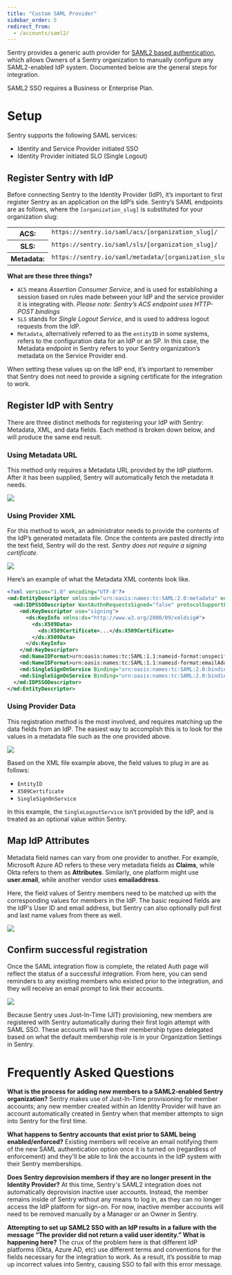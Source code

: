 ```yaml
---
title: "Custom SAML Provider"
sidebar_order: 5
redirect_from:
  - /accounts/saml2/
---
```


Sentry provides a generic auth provider for [SAML2 based authentication](https://en.wikipedia.org/wiki/Security_Assertion_Markup_Language), which allows Owners of a Sentry organization to manually configure any SAML2-enabled IdP system. Documented below are the general steps for integration.

<Alert title="Note" level="warning">
SAML2 SSO requires a Business or Enterprise Plan.
</Alert>

# Setup

Sentry supports the following SAML services:

- Identity and Service Provider initiated SSO
- Identity Provider initiated SLO (Single Logout)

## Register Sentry with IdP

Before connecting Sentry to the Identity Provider (IdP), it’s important to first register Sentry as an application on the IdP’s side. Sentry’s SAML endpoints are as follows, where the `[organization_slug]` is substituted for your organization slug:

<table class="table">
<tbody valign="top">
<tr><th>ACS:</th><td><code class="docutils literal">https://sentry.io/saml/acs/[organization_slug]/</code></td></tr>
<tr><th>SLS:</th><td><code class="docutils literal">https://sentry.io/saml/sls/[organization_slug]/</code></td></tr>
<tr><th>Metadata:</th><td><code class="docutils literal">https://sentry.io/saml/metadata/[organization_slug]/</code></td></tr>
</tbody>
</table>

**What are these three things?**

- `ACS` means _Assertion Consumer Service_, and is used for establishing a session based on rules made between your IdP and the service provider it is integrating with. _Please note: Sentry’s ACS endpoint uses HTTP-POST bindings_
- `SLS` stands for _Single Logout Service_, and is used to address logout requests from the IdP.
- `Metadata`, alternatively referred to as the `entityID` in some systems, refers to the configuration data for an IdP or an SP. In this case, the Metadata endpoint in Sentry refers to your Sentry organization’s metadata on the Service Provider end.

When setting these values up on the IdP end, it’s important to remember that Sentry does not need to provide a signing certificate for the integration to work.

## Register IdP with Sentry

There are three distinct methods for registering your IdP with Sentry: Metadata, XML, and data fields. Each method is broken down below, and will produce the same end result.

### Using Metadata URL

This method only requires a Metadata URL provided by the IdP platform. After it has been supplied, Sentry will automatically fetch the metadata it needs.

![](saml2-metadata-url.png)

### Using Provider XML

For this method to work, an administrator needs to provide the contents of the IdP’s generated metadata file. Once the contents are pasted directly into the text field, Sentry will do the rest. _Sentry does not require a signing certificate._

![](saml2-provider-xml.png)

Here’s an example of what the Metadata XML contents look like.

```xml
<?xml version="1.0" encoding="UTF-8"?>
<md:EntityDescriptor xmlns:md="urn:oasis:names:tc:SAML:2.0:metadata" entityID="http://www.okta.com/exkf25e40eapgLtXx0h7">
  <md:IDPSSODescriptor WantAuthnRequestsSigned="false" protocolSupportEnumeration="urn:oasis:names:tc:SAML:2.0:protocol">
    <md:KeyDescriptor use="signing">
      <ds:KeyInfo xmlns:ds="http://www.w3.org/2000/09/xmldsig#">
        <ds:X509Data>
          <ds:X509Certificate>...</ds:X509Certificate>
        </ds:X509Data>
      </ds:KeyInfo>
    </md:KeyDescriptor>
    <md:NameIDFormat>urn:oasis:names:tc:SAML:1.1:nameid-format:unspecified</md:NameIDFormat>
    <md:NameIDFormat>urn:oasis:names:tc:SAML:1.1:nameid-format:emailAddress</md:NameIDFormat>
    <md:SingleSignOnService Binding="urn:oasis:names:tc:SAML:2.0:bindings:HTTP-POST" Location="https://dev-517249.oktapreview.com/app/sentry/exkf25e40eapgLtXx0h7/sso/saml" />
    <md:SingleSignOnService Binding="urn:oasis:names:tc:SAML:2.0:bindings:HTTP-Redirect" Location="https://dev-517249.oktapreview.com/app/sentry/exkf25e40eapgLtXx0h7/sso/saml" />
  </md:IDPSSODescriptor>
</md:EntityDescriptor>
```

### Using Provider Data

This registration method is the most involved, and requires matching up the data fields from an IdP. The easiest way to accomplish this is to look for the values in a metadata file such as the one provided above.

![](saml2-provider-data.png)

Based on the XML file example above, the field values to plug in are as follows:

- `EntityID`
- `X509Certificate`
- `SingleSignOnService`

In this example, the `SingleLogoutService` isn’t provided by the IdP, and is treated as an optional value within Sentry.

## Map IdP Attributes

<Alert title="Note on field names">
<markdown>

Metadata field names can vary from one provider to another. For example, Microsoft Azure AD refers to these very metadata fields as **Claims**, while Okta refers to them as **Attributes**. Similarly, one platform might use **user.email**, while another vendor uses **emailaddress**.

</markdown>
</Alert>

Here, the field values of Sentry members need to be matched up with the corresponding values for members in the IdP. The basic required fields are the IdP's User ID and email address, but Sentry can also optionally pull first and last name values from there as well.

![](saml2-map-attributes.png)

## Confirm successful registration

Once the SAML integration flow is complete, the related Auth page will reflect the status of a successful integration. From here, you can send reminders to any existing members who existed prior to the integration, and they will receive an email prompt to link their accounts.

![](saml2-success.png)

Because Sentry uses Just-In-Time (JIT) provisioning, new members are registered with Sentry automatically during their first login attempt with SAML SSO. These accounts will have their membership types delegated based on what the default membership role is in your Organization Settings in Sentry.

# Frequently Asked Questions

**What is the process for adding new members to a SAML2-enabled Sentry organization?**
Sentry makes use of Just-In-Time provisioning for member accounts; any new member created within an Identity Provider will have an account automatically created in Sentry when that member attempts to sign into Sentry for the first time.

**What happens to Sentry accounts that exist prior to SAML being enabled/enforced?**
Existing members will receive an email notifying them of the new SAML authentication option once it is turned on (regardless of enforcement) and they'll be able to link the accounts in the IdP system with their Sentry memberships.

**Does Sentry deprovision members if they are no longer present in the Identity Provider?**
At this time, Sentry's SAML2 integration does not automatically deprovision inactive user accounts.
Instead, the member remains inside of Sentry without any means to log in, as they can no longer access the IdP platform for sign-on. For now, inactive member accounts will need to be removed manually by a Manager or an Owner in Sentry.

**Attempting to set up SAML2 SSO with an IdP results in a failure with the message “The provider did not return a valid user identity.” What is happening here?**
The crux of the problem here is that different IdP platforms (Okta, Azure AD, etc) use different terms and conventions for the fields necessary for the integration to work. As a result, it’s possible to map up incorrect values into Sentry, causing SSO to fail with this error message.
